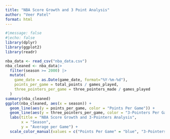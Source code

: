 ```yaml
---
title: "NBA Score Growth and 3 Point Analysis"
author: "Veer Patel"
format: html
---
```


```r
#|message: false
#|echo: false
library(dplyr)
library(ggplot2)
library(readr)
```

```r
nba_data <- read_csv("nba_data.csv")
nba_cleaned <- nba_data|>
  filter(season >= 2000) |>
  mutate(
    game_date = as.Date(game_date, format="%Y-%m-%d"),
    points_per_game = total_points / games_played,
    three_pointers_per_game = three_pointers_made / games_played
  )
summary(nba_cleaned)
ggplot(nba_cleaned, aes(x = season)) +
  geom_line(aes(y = points_per_game, color = "Points Per Game")) +
  geom_line(aes(y = three_pointers_per_game, color = "3-Pointers Per Game")) +
  labs(title = "NBA Score Growth and 3-Pointers Analysis",
       x = "Season",
       y = "Average per Game") +
  scale_color_manual(values = c("Points Per Game" = "blue", "3-Pointers Per Game" = "red"))
```
